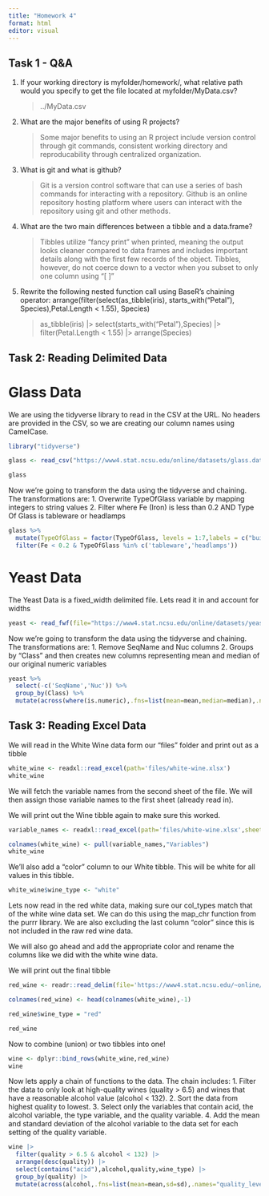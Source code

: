 ```yaml
---
title: "Homework 4"
format: html
editor: visual
---
```


## Task 1 - Q&A

1.  If your working directory is myfolder/homework/, what relative path would you specify to get the file located at myfolder/MyData.csv?
<blockquote> 
../MyData.csv
</blockquote>
2.  What are the major benefits of using R projects?
<blockquote>
Some major benefits to using an R project include version control through git commands, consistent working directory and reproducability through centralized organization.
</blockquote>
3. What is git and what is github? 
<blockquote>
Git is a version control software that can use a series of bash commands for interacting with a repository. Github is an online repository hosting platform where users can interact with the repository using git and other methods.
</blockquote>
4. What are the two main differences between a tibble and a data.frame?
<blockquote>
Tibbles utilize "fancy print" when printed, meaning the output looks cleaner compared to data frames and includes important details along with the first few records of the object.  Tibbles, however, do not coerce down to a vector when you subset to only one column using "[ ]"
</blockquote>

5. Rewrite the following nested function call using BaseR's chaining operator: arrange(filter(select(as_tibble(iris), starts_with("Petal"), Species),Petal.Length \< 1.55), Species)
<blockquote>
as_tibble(iris) |>
  select(starts_with("Petal"),Species) |>
  filter(Petal.Length < 1.55) |>
  arrange(Species)
</blockquote>

## Task 2: Reading Delimited Data

# Glass Data

We are using the tidyverse library to read in the CSV at the URL. No headers are provided in the CSV, so we are creating our column names using CamelCase.

```r
library("tidyverse")

glass <- read_csv("https://www4.stat.ncsu.edu/online/datasets/glass.data",col_names = c('Id','RI','Na','Mg','Al','Si','K','Ca','Ba','Fe','TypeOfGlass'),show_col_types = FALSE)

glass

```

Now we're going to transform the data using the tidyverse and chaining. The transformations are:
1. Overwrite TypeOfGlass variable by mapping integers to string values
2. Filter where Fe (Iron) is less than 0.2 AND Type Of Glass is tableware or headlamps

```r
glass %>%
  mutate(TypeOfGlass = factor(TypeOfGlass, levels = 1:7,labels = c("building_windows_float_processed", "building_windows_non_float_processed", "vehicle_windows_float_processed", "vehicle_windows_non_float_processed","containers","tableware","headlamps"))) %>%
  filter(Fe < 0.2 & TypeOfGlass %in% c('tableware','headlamps'))
```

# Yeast Data

The Yeast Data is a fixed_width delimited file. Lets read it in and account for widths

```r
yeast <- read_fwf(file="https://www4.stat.ncsu.edu/online/datasets/yeast.data",fwf_widths(c(12,6,6,6,6,6,6,6,6,6),c('SeqName','Mcg','Gvh','Alm','Mit','Erl','Pox','Vac','Nuc','Class')),show_col_types = FALSE)
```

Now we're going to transform the data using the tidyverse and chaining. The transformations are:
1. Remove SeqName and Nuc columns
2. Groups by "Class" and then creates new columns representing mean and median of our original numeric variables

```r
yeast %>%
  select(-c('SeqName','Nuc')) %>%
  group_by(Class) %>%
  mutate(across(where(is.numeric),.fns=list(mean=mean,median=median),.names='Class_{.col}_{.fn}'))
```

## Task 3: Reading Excel Data

We will read in the White Wine data form our "files" folder and print out as a tibble

```r
white_wine <- readxl::read_excel(path='files/white-wine.xlsx')
white_wine
```

We will fetch the variable names from the second sheet of the file. We will then assign those variable names to the first sheet (already read in).

We will print out the Wine tibble again to make sure this worked.
```r
variable_names <- readxl::read_excel(path='files/white-wine.xlsx',sheet=2)

colnames(white_wine) <- pull(variable_names,"Variables")
white_wine
```

We'll also add a "color" column to our White tibble. This will be white for all values in this tibble.
```r
white_wine$wine_type <- "white"
```

Lets now read in the red white data, making sure our col_types match that of the white wine data set. We can do this using the map_chr function from the purrr library. We are also excluding the last column "color" since this is not included in the raw red wine data.

We will also go ahead and add the appropriate color and rename the columns like we did with the white wine data.

We will print out the final tibble

```r
red_wine <- readr::read_delim(file='https://www4.stat.ncsu.edu/~online/datasets/red-wine.csv',delim=";",col_types=head(map_chr(white_wine,typeof),-1),show_col_types=FALSE)

colnames(red_wine) <- head(colnames(white_wine),-1)

red_wine$wine_type = "red"

red_wine
```

Now to combine (union) or two tibbles into one!

```r
wine <- dplyr::bind_rows(white_wine,red_wine)
wine
```

Now lets apply a chain of functions to the data. The chain includes:
1. Filter the data to only look at high-quality wines
(quality > 6.5) and wines that have a reasonable alcohol value (alcohol < 132).
2. Sort the data from highest quality to lowest.
3. Select only the variables that contain acid, the alcohol variable, the type
variable, and the quality variable.
4. Add the mean and standard deviation of the alcohol variable to the data set
for each setting of the quality variable.

```r
wine |>
  filter(quality > 6.5 & alcohol < 132) |>
  arrange(desc(quality)) |>
  select(contains("acid"),alcohol,quality,wine_type) |>
  group_by(quality) |>
  mutate(across(alcohol,.fns=list(mean=mean,sd=sd),.names="quality_level_{.col}_{.fn}"))
  
```

